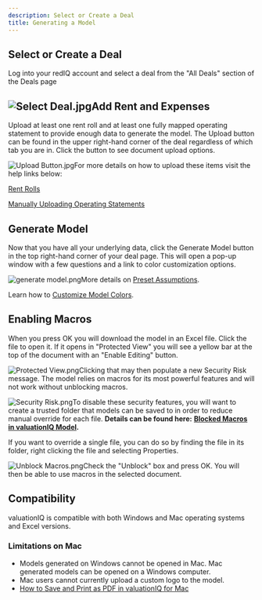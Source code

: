 ```yaml
---
description: Select or Create a Deal
title: Generating a Model
---
```


Select or Create a Deal
-----------------------

Log into your redIQ account and select a deal from the "All Deals" section of the Deals page

![Select Deal.jpg](/images/rediq/b144b761772f25d59bd094cf44be874429553d3a.jpg)Add Rent and Expenses
---------------------

Upload at least one rent roll and at least one fully mapped operating statement to provide enough data to generate the model. The Upload button can be found in the upper right-hand corner of the deal regardless of which tab you are in. Click the button to see document upload options.

![Upload Button.jpg](/images/rediq/2868934c7a4873fe01a37f418506856be2eeac6c.jpg)For more details on how to upload these items visit the help links below:

[Rent Rolls](https://rediq.zendesk.com/hc/en-us/sections/360007244412-Rent-Rolls)

[Manually Uploading Operating Statements](kb://article/zendesk:rediq:360036412071)

Generate Model
--------------

Now that you have all your underlying data, click the Generate Model button in the top right-hand corner of your deal page. This will open a pop-up window with a few questions and a link to color customization options.

![generate model.png](/images/rediq/b134084327c68ef5d25aa12d277c9a901a2efe64.png)More details on [Preset Assumptions](kb://article/zendesk:rediq:360040579211).

Learn how to [Customize Model Colors](kb://article/zendesk:rediq:360041475232).

Enabling Macros
---------------

When you press OK you will download the model in an Excel file. Click the file to open it. If it opens in "Protected View" you will see a yellow bar at the top of the document with an "Enable Editing" button. 

![Protected View.png](/images/rediq/09f38367f37e9886532d9fae2aef1befda3be305.png)Clicking that may then populate a new Security Risk message. The model relies on macros for its most powerful features and will not work without unblocking macros. 

![Security Risk.png](/images/rediq/f1c8620a8481df8e0c98e1dcb969ae02ac560298.png)To disable these security features, you will want to create a trusted folder that models can be saved to in order to reduce manual override for each file. **Details can be found here:** [**Blocked Macros in valuationIQ Model**](kb://article/zendesk:rediq:9034902945812)**.**

If you want to override a single file, you can do so by finding the file in its folder, right clicking the file and selecting Properties. 

![Unblock Macros.png](/images/rediq/bf2037446bc6b6934b97248ab7412498c5ad9982.png)Check the "Unblock" box and press OK. You will then be able to use macros in the selected document.

Compatibility
-------------

valuationIQ is compatible with both Windows and Mac operating systems and Excel versions. 

### Limitations on Mac

* Models generated on Windows cannot be opened in Mac. Mac generated models can be opened on a Windows computer.
* Mac users cannot currently upload a custom logo to the model.
* [How to Save and Print as PDF in valuationIQ for Mac](kb://article/zendesk:rediq:37756528602644)